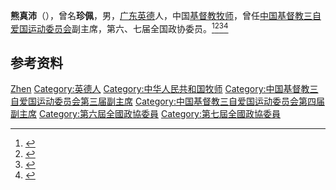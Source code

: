 '''熊真沛'''（{{bd|1904年||1990年|}}），曾名'''珍佩'''，男，[[广东|广东]][[英德|英德]]人，中国[[基督教|基督教]][[牧师|牧师]]，曾任[[中国基督教三自爱国运动委员会|中国基督教三自爱国运动委员会]]副主席，第六、七届全国政协委员。<ref>{{Cite book|title=历届全国政协委员人名辞典|author=|publisher=中国国际广播出版社|year=1996|isbn=9787507813746|location=北京|pages=286}}</ref><ref>{{Cite book|title=中华人民共和国职官志|author=何虎生, 李耀东, 向常福主编|publisher=中国社会出版社|year=2003|isbn=9787800883934|location=北京|pages=}}</ref><ref>{{Cite book|title=20世纪中华人物名字号辞典|author=周家珍编著|publisher=法律出版社|year=2000|isbn=9787503628320|location=北京|pages=}}</ref><ref>{{Cite book|title=二十世纪中华爱国名人辞典|author=宋德慈, 王德林, 郑福林主编|publisher=吉林大学出版社|year=1990|isbn=|location=长春|pages=553}}</ref>

== 参考资料 ==
{{reflist}}

{{中国人物小作品}}
{{Navboxes
| title  = 熊真沛在[[中国基督教三自爱国运动委员会|中国基督教三自爱国运动委员会]]的职务
| list1  =
{{中国基督教三自爱国运动委员会第一届委员会}}
{{中国基督教三自爱国运动委员会第二届委员会}}
}}

{{Authority control}}
{{DEFAULTSORT:Xiong熊}}
[[Category:熊姓|Zhen]]
[[Category:英德人|Category:英德人]]
[[Category:中华人民共和国牧师|Category:中华人民共和国牧师]]
[[Category:中国基督教三自爱国运动委员会第三届副主席|Category:中国基督教三自爱国运动委员会第三届副主席]]
[[Category:中国基督教三自爱国运动委员会第四届副主席|Category:中国基督教三自爱国运动委员会第四届副主席]]
[[Category:第六屆全國政協委員|Category:第六屆全國政協委員]]
[[Category:第七屆全國政協委員|Category:第七屆全國政協委員]]